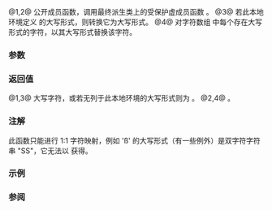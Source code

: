 {{cpp/locale/ctype/title|toupper|do_toupper}}
{{cpp/locale/ctype/navbar}}
{{dcl begin}}
{{dcl header|locale}}
{{dcl|num=1|1=
public:
CharT toupper( CharT c ) const;
}}
{{dcl|num=2|1=
public:
const CharT* toupper( CharT* beg, const CharT* end ) const;
}}
{{dcl|num=3|1=
protected:
virtual CharT do_toupper( CharT c ) const;
}}
{{dcl|num=4|1=
protected:
virtual const CharT* do_toupper( CharT* beg, const CharT* end ) const;
}}
{{dcl end}}

@1,2@ 公开成员函数，调用最终派生类上的受保护虚成员函数 {{tt|do_toupper}}。
@3@ 若此本地环境定义 {{c|c}} 的大写形式，则转换它为大写形式。
@4@ 对字符数组 {{range|beg|end}} 中每个存在大写形式的字符，以其大写形式替换该字符。

===参数===
{{par begin}}
{{par|c|要转换的字符}}
{{par|beg|指向要转换的数组中首字符的指针}}
{{par|end|指向要转换的数组尾后一位置的指针}}
{{par end}}

===返回值===
@1,3@ 大写字符，或若无列于此本地环境的大写形式则为 {{c|c}}。
@2,4@ {{c|end}}。

===注解===
此函数只能进行 1:1 字符映射，例如 'ß' 的大写形式（有一些例外）是双字符字符串 "SS"，它无法以 {{tt|do_toupper}} 获得。

===示例===
{{example
|code=
#include &lt;iostream&gt;
#include &lt;locale&gt;

void try_upper(const std::ctype&lt;wchar_t&gt;&amp; f, wchar_t c)
{
    wchar_t up = f.toupper(c);
    if (up != c)
        std::wcout &lt;&lt; "\'" &lt;&lt; c &lt;&lt; "' 的大写形式是 " &lt;&lt; up &lt;&lt; '\n';
    else
        std::wcout &lt;&lt; '\'' &lt;&lt; c &lt;&lt; "' 没有大写形式\n";
}

int main()
{
    std::locale::global(std::locale("en_US.utf8"));
    std::wcout.imbue(std::locale());
    std::wcout &lt;&lt; "美国英语 UTF-8 本地环境中:\n";
    auto&amp; f = std::use_facet&lt;std::ctype&lt;wchar_t&gt;&gt;(std::locale());
    try_upper(f, L's');
    try_upper(f, L'ſ');
    try_upper(f, L'ß');

    std::wstring str = L"Hello, World!";
    std::wcout &lt;&lt; "字符串 '" &lt;&lt; str &lt;&lt; "' 的大写形式是 ";
    f.toupper(&amp;str[0], &amp;str[0] + str.size());
    std::wcout &lt;&lt; "'" &lt;&lt; str &lt;&lt; "'\n";
}
|output=
美国英语 UTF-8 本地环境中:
's' 的大写形式是 S
'ſ' 的大写形式是 S
'ß' 没有大写形式
字符串 'Hello, World!' 的大写形式是 'HELLO, WORLD!'
}}

===参阅===
{{dsc begin}}
{{dsc inc|cpp/locale/ctype/dsc tolower}}
{{dsc inc|cpp/string/byte/dsc toupper}}
{{dsc inc|cpp/string/wide/dsc towupper}}
{{dsc end}}

{{langlinks|en|ja}}